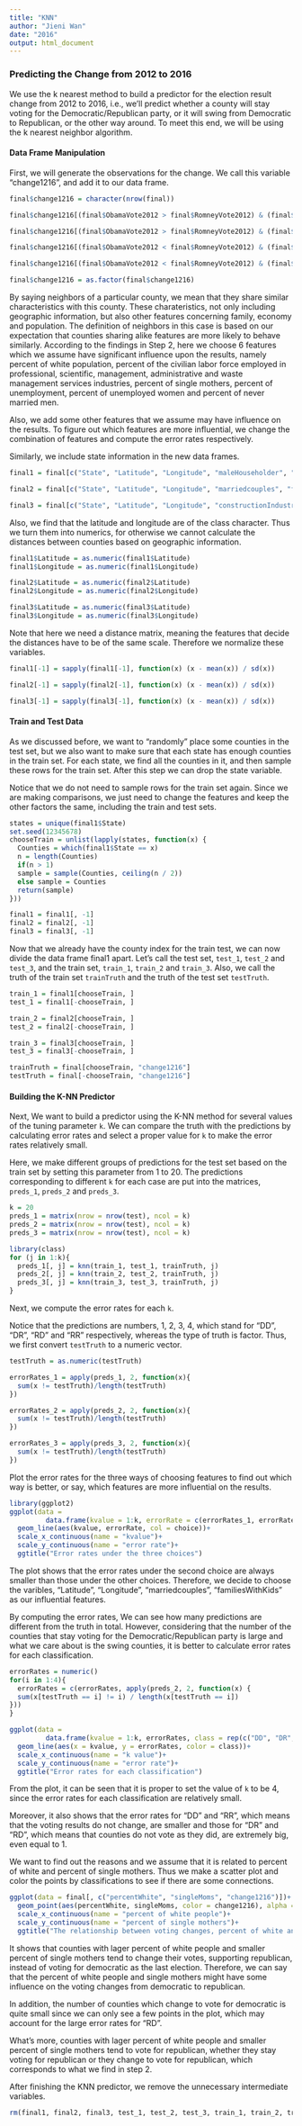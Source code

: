---
title: "KNN"
author: "Jieni Wan"
date: "2016"
output: html_document
---
### Predicting the Change from 2012 to 2016

  We use the k nearest method to build a predictor for the election result change from 2012 to 2016, i.e., we'll predict whether a county will stay voting for the Democratic/Republican party, or it will swing from Democratic to Republican, or the other way around. To meet this end, we will be using the k nearest neighbor algorithm.

#### Data Frame Manipulation

  First, we will generate the observations for the change. We call this variable "change1216", and add it to our data frame.
```{r echo = codeInclude}
final$change1216 = character(nrow(final))

final$change1216[(final$ObamaVote2012 > final$RomneyVote2012) & (final$ClintonVote2016 > final$TrumpVote2016)] = "DD"

final$change1216[(final$ObamaVote2012 > final$RomneyVote2012) & (final$ClintonVote2016 < final$TrumpVote2016)] = "DR"

final$change1216[(final$ObamaVote2012 < final$RomneyVote2012) & (final$ClintonVote2016 > final$TrumpVote2016)] = "RD"

final$change1216[(final$ObamaVote2012 < final$RomneyVote2012) & (final$ClintonVote2016 < final$TrumpVote2016)] = "RR"

final$change1216 = as.factor(final$change1216)
```

  By saying neighbors of a particular county, we mean that they share similar characteristics with this county. These charateristics, not only including geographic information, but also other features concerning family, economy and population. The definition of neighbors in this case is based on our expectation that counties sharing alike features are more likely to behave similarly. According to the findings in Step 2, here we choose 6 features which we assume have significant influence upon the results, namely percent of white population, percent of the civilian labor force employed in professional, scientific, management, administrative and waste management services industries, percent of single mothers, percent of unemployment, percent of unemployed women and percent of never married men. 
  
  Also, we add some other features that we assume may have influence on the results. To figure out which features are more influential, we change the combination of features and compute the error rates respectively.
  
  Similarly, we include state information in the new data frames.
```{r echo = codeInclude}
final1 = final[c("State", "Latitude", "Longitude", "maleHouseholder", "livingAlone", "percentWhite", "femaleUnemployment", "neverMarriedMen", "singleMoms", "professionalIndustries", "unemployed")]

final2 = final[c("State", "Latitude", "Longitude", "marriedcouples", "familiesWithKids", "percentWhite", "femaleUnemployment", "neverMarriedMen", "singleMoms", "professionalIndustries", "unemployed")]

final3 = final[c("State", "Latitude", "Longitude", "constructionIndustry", "avgFamilySize", "percentWhite", "femaleUnemployment", "neverMarriedMen", "singleMoms", "professionalIndustries", "unemployed")]
```

  Also, we find that the latitude and longitude are of the class character. Thus we turn them into numerics, for otherwise we cannot calculate the distances between counties based on geographic information.
```{r}
final1$Latitude = as.numeric(final1$Latitude)
final1$Longitude = as.numeric(final1$Longitude)

final2$Latitude = as.numeric(final2$Latitude)
final2$Longitude = as.numeric(final2$Longitude)

final3$Latitude = as.numeric(final3$Latitude)
final3$Longitude = as.numeric(final3$Longitude)
```
  
  Note that here we need a distance matrix, meaning the features that decide the distances have to be of the same scale. Therefore we normalize these variables.
```{r}
final1[-1] = sapply(final1[-1], function(x) (x - mean(x)) / sd(x))

final2[-1] = sapply(final2[-1], function(x) (x - mean(x)) / sd(x))

final3[-1] = sapply(final3[-1], function(x) (x - mean(x)) / sd(x))
``` 


#### Train and Test Data

  As we discussed before, we want to "randomly" place some counties in the test set, but we also want to make sure that each state has enough counties in the train set. For each state, we find all the counties in it, and then sample these rows for the train set. After this step we can drop the state variable.
  
  Notice that we do not need to sample rows for the train set again. Since we are making comparisons, we just need to change the features and keep the other factors the same, including the train and test sets. 
```{r echo = codeInclude}
states = unique(final1$State)
set.seed(12345678)
chooseTrain = unlist(lapply(states, function(x) {
  Counties = which(final1$State == x)
  n = length(Counties)
  if(n > 1)
  sample = sample(Counties, ceiling(n / 2))
  else sample = Counties
  return(sample)
}))

final1 = final1[, -1]
final2 = final2[, -1]
final3 = final3[, -1]
```

  Now that we already have the county index for the train test, we can now divide the data frame final1 apart. Let's call the test set, `test_1`, `test_2` and `test_3`, and the train set, `train_1`, `train_2` and `train_3`. Also, we call the truth of the train set `trainTruth` and the truth of the test set `testTruth`.
```{r echo = codeInclude}
train_1 = final1[chooseTrain, ]
test_1 = final1[-chooseTrain, ]

train_2 = final2[chooseTrain, ]
test_2 = final2[-chooseTrain, ]

train_3 = final3[chooseTrain, ]
test_3 = final3[-chooseTrain, ]

trainTruth = final[chooseTrain, "change1216"]
testTruth = final[-chooseTrain, "change1216"]
```
  
#### Building the K-NN Predictor

  Next, We want to build a predictor using the K-NN method for several values of the tuning parameter `k`. We can compare the truth with the predictions by calculating error rates and select a proper value for `k` to make the error rates relatively small.
  
  Here, we make different groups of predictions for the test set based on the train set by setting this parameter from 1 to 20. The predictions corresponding to different `k` for each case are put into the matrices, `preds_1`, `preds_2` and `preds_3`.  
```{r echo = codeInclude}
k = 20
preds_1 = matrix(nrow = nrow(test), ncol = k)
preds_2 = matrix(nrow = nrow(test), ncol = k)
preds_3 = matrix(nrow = nrow(test), ncol = k)

library(class)
for (j in 1:k){
  preds_1[, j] = knn(train_1, test_1, trainTruth, j)
  preds_2[, j] = knn(train_2, test_2, trainTruth, j)
  preds_3[, j] = knn(train_3, test_3, trainTruth, j)
} 
```

  Next, we compute the error rates for each `k`.
  
  Notice that the predictions are numbers, 1, 2, 3, 4, which stand for "DD", "DR", "RD" and
"RR" respectively, whereas the type of truth is factor. Thus, we first convert `testTruth` to a numeric vector.
```{r}
testTruth = as.numeric(testTruth)

errorRates_1 = apply(preds_1, 2, function(x){
  sum(x != testTruth)/length(testTruth)
})

errorRates_2 = apply(preds_2, 2, function(x){
  sum(x != testTruth)/length(testTruth)
})

errorRates_3 = apply(preds_3, 2, function(x){
  sum(x != testTruth)/length(testTruth)
})
```

  Plot the error rates for the three ways of choosing features to find out which way is better, or say, which features are more influential on the results. 
```{r echo = codeInclude}
library(ggplot2)
ggplot(data = 
         data.frame(kvalue = 1:k, errorRate = c(errorRates_1, errorRates_2, errorRates_3), choice = rep(c("Choice 1", "Choice 2", "Choice 3"), c(20, 20, 20))))+
  geom_line(aes(kvalue, errorRate, col = choice))+
  scale_x_continuous(name = "kvalue")+
  scale_y_continuous(name = "error rate")+
  ggtitle("Error rates under the three choices")
```
  
  The plot shows that the error rates under the second choice are always smaller than those under the other choices. Therefore, we decide to choose the varibles, "Latitude", "Longitude", "marriedcouples", "familiesWithKids" as our influential features.
  
  By computing the error rates, We can see how many predictions are different from the truth in total. However, considering that the number of the counties that stay voting for the Democratic/Republican party is large and what we care about is the swing counties, it is better to calculate error rates for each classification.  
```{r echo = codeInclude}
errorRates = numeric()
for(i in 1:4){
  errorRates = c(errorRates, apply(preds_2, 2, function(x) {
  sum(x[testTruth == i] != i) / length(x[testTruth == i])
}))
}

ggplot(data = 
         data.frame(kvalue = 1:k, errorRates, class = rep(c("DD", "DR", "RD", "RR"), c(20, 20, 20, 20))))+
  geom_line(aes(x = kvalue, y = errorRates, color = class))+
  scale_x_continuous(name = "k value")+
  scale_y_continuous(name = "error rate")+
  ggtitle("Error rates for each classification")
```

  From the plot, it can be seen that it is proper to set the value of `k` to be 4, since the error rates for each classification are relatively small. 
  
  Moreover, it also shows that the error rates for "DD" and "RR", which means that the voting results do not change, are smaller and those for "DR" and "RD", which means that counties do not vote as they did, are extremely big, even equal to 1.  
  
  We want to find out the reasons and we assume that it is related to percent of white and percent of single mothers. Thus we make a scatter plot and color the points by classifications to see if there are some connections.
```{r echo = codeInclude}
ggplot(data = final[, c("percentWhite", "singleMoms", "change1216")])+
  geom_point(aes(percentWhite, singleMoms, color = change1216), alpha = 0.15, position = 'jitter')+
  scale_x_continuous(name = "percent of white people")+
  scale_y_continuous(name = "percent of single mothers")+
  ggtitle("The relationship between voting changes, percent of white and percent of single mothers")
```

  It shows that counties with lager percent of white people and smaller percent of single mothers tend to change their votes, supporting republican, instead of voting for democratic as the last election. Therefore, we can say that the percent of white people and single mothers might have some influence on the voting changes from democratic to republican.  
  
  In addition, the number of counties which change to vote for democratic is quite small since we can only see a few points in the plot, which may account for the large error rates for "RD". 
  
  What's more, counties with lager percent of white people and smaller percent of single mothers tend to vote for republican, whether they stay voting for republican or they change to vote for republican, which corresponds to what we find in step 2.

  After finishing the KNN predictor, we remove the unnecessary intermediate variables.
```{r}
rm(final1, final2, final3, test_1, test_2, test_3, train_1, train_2, train_3, preds_1, preds_2,preds_3, errorRates_1, errorRates_2, errorRates_3)
```

